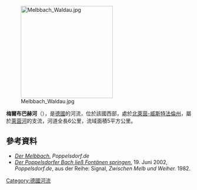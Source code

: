 {{No footnotes|time=2020-08-10T06:17:41+00:00}}
{{Coord|50|43|44.31|N|7|6|41.79|E|display=title}}
[[Image:Melbbach_Waldau.jpg|250px]]

'''梅爾布巴赫河'''（{{lang-de|Melbbach}}），是[[德國|德國]]的河流，位於該國西部，處於[[北萊茵-威斯特法倫州|北萊茵-威斯特法倫州]]，屬於[[萊茵河|萊茵河]]的支流，河道全長6公里，流域面積5平方公里。

==參考資料==
* [http://www.poppelsdorf.de/zwischen_melb_und_weiher-Der%20Melbbach.htm  ''Der Melbbach.''] {{Wayback|url=http://www.poppelsdorf.de/zwischen_melb_und_weiher-Der%20Melbbach.htm |date=20160304100413 }} ''Poppelsdorf.de''
* ''[http://ikk-osc-nr.de/zwischen_melb_und_weiher-Der_Poppelsdorfer_Bach.htm Der Poppelsdorfer Bach ließ Fontänen springen.] {{Wayback|url=http://ikk-osc-nr.de/zwischen_melb_und_weiher-Der_Poppelsdorfer_Bach.htm |date=20160507000902 }}'' 19. Juni 2002, ''Poppelsdorf.de'', aus der Reihe: Signal, ''Zwischen Melb und Weiher.'' 1982.

{{Germany-geo-stub}}
[[Category:德國河流|Category:德國河流]]